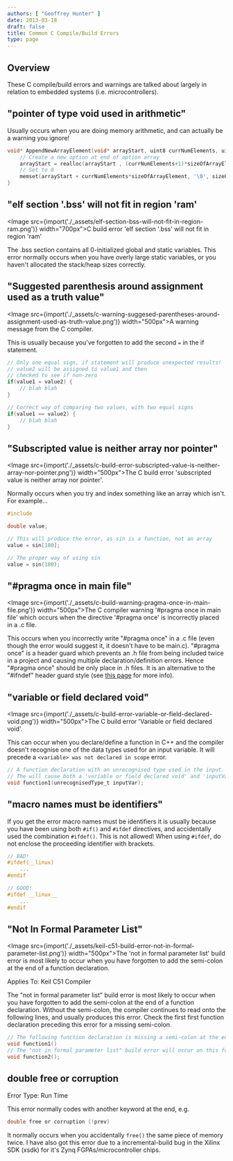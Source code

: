 ```yaml
---
authors: [ "Geoffrey Hunter" ]
date: 2013-03-18
draft: false
title: Common C Compile/Build Errors
type: page
---
```



## Overview

These C compile/build errors and warnings are talked about largely in relation to embedded systems (i.e. microcontrollers).

## "pointer of type void used in arithmetic"

Usually occurs when you are doing memory arithmetic, and can actually be a warning you ignore!

```c    
void* AppendNewArrayElement(void* arrayStart, uint8 currNumElements, uint8 sizeOfArrayElement) {
    // Create a new option at end of option array
    arrayStart = realloc(arrayStart , (currNumElements+1)*sizeOfArrayElement);
    // Set to 0
    memset(arrayStart + currNumElements*sizeOfArrayElement, '\0', sizeOfArrayElement);
}
```

## "elf section '.bss' will not fit in region 'ram'

<Image src={import('./_assets/elf-section-bss-will-not-fit-in-region-ram.png')} width="700px">C build error 'elf section '.bss' will not fit in region 'ram'</Image>

The .bss section contains all 0-initialized global and static variables. This error normally occurs when you have overly large static variables, or you haven't allocated the stack/heap sizes correctly.

## "Suggested parenthesis around assignment used as a truth value"

<Image src={import('./_assets/c-warning-suggesed-parentheses-around-assignment-used-as-truth-value.png')} width="500px">A warning message from the C compiler.</Image>

This is usually because you've forgotten to add the second `=` in the if statement.

```c   
// Only one equal sign, if statement will produce unexpected results!
// value2 will be assigned to value1 and then
// checked to see if non-zero
if(value1 = value2) {
    // blah blah
}

// Correct way of comparing two values, with two equal signs
if(value1 == value2) {
    // blah blah
}
```

## "Subscripted value is neither array nor pointer"

<Image src={import('./_assets/c-build-error-subscripted-value-is-neither-array-nor-pointer.png')} width="500px">The C build error 'subscripted value is neither array nor pointer'.</Image>

Normally occurs when you try and index something like an array which isn't. For example...

```c   
#include 

double value;

// This will produce the error, as sin is a function, not an array
value = sin[180];

// The proper way of using sin
value = sin(180);
``` 

## "#pragma once in main file"

<Image src={import('./_assets/c-build-warning-pragma-once-in-main-file.png')} width="500px">The C compiler warning '#pragma once in main file' which occurs when the directive '#pragma once' is incorrectly placed in a .c file.</Image>

This occurs when you incorrectly write "#pragma once" in a .c file (even though the error would suggest it, it doesn't have to be main.c). "#pragma once" is a header guard which prevents an .h file from being included twice in a project and causing multiple declaration/definition errors. Hence "#pragma once" should be only place in .h files. It is an alternative to the "#ifndef" header guard style (see [this page](/programming/languages/c/header-guards) for more info).

## "variable or field declared void"

<Image src={import('./_assets/c-build-error-variable-or-field-declared-void.png')} width="500px">The C build error 'Variable or field declared void'.</Image>

This can occur when you declare/define a function in C++ and the compiler doesn't recognise one of the data types used for an input variable. It will precede a `<variable> was not declared in scope` error.

```c   
// A function declaration with an unrecognised type used in the input.
// The will cause both a 'variable or field declared void' and 'inputVar was not declared in scope' error
void function1(unrecognisedType_t inputVar);
``` 

## "macro names must be identifiers"

If you get the error macro names must be identifiers it is usually because you have been using both `#if()` and `#ifdef` directives, and accidentally used the combination `#ifdef()`. This is not allowed! When using `#ifdef`, do not enclose the proceeding identifier with brackets.

```c  
// BAD!
#ifdef(__linux)
    ...
#endif

// GOOD!
#ifdef __linux__
    ...
#endif
```

## "Not In Formal Parameter List"

<Image src={import('./_assets/keil-c51-build-error-not-in-formal-parameter-list.png')} width="500px">The 'not in formal parameter list' build error is most likely to occur when you have forgotten to add the semi-colon at the end of a function declaration.</Image>

Applies To: Keil C51 Compiler

The "not in formal parameter list" build error is most likely to occur when you have forgotten to add the semi-colon at the end of a function declaration. Without the semi-colon, the compiler continues to read onto the following lines, and usually produces this error. Check the first first function declaration preceding this error for a missing semi-colon.

```c   
// The following function declaration is missing a semi-colon at the end
void function1()
// The "not in formal parameter list" build error will occur on this following line
void function2();
```

## double free or corruption

Error Type: Run Time

This error normally codes with another keyword at the end, e.g.

```c   
double free or corruption (!prev)
```

It normally occurs when you accidentally `free()` the same piece of memory twice. I have also got this error due to a incremental-build bug in the Xilinx SDK (xsdk) for it's Zynq FGPAs/microcontroller chips.
